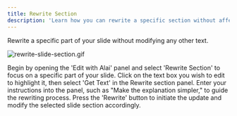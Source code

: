 ```yaml
---
title: Rewrite Section
description: 'Learn how you can rewrite a specific section without affecting the rest of the slide'
---
```


Rewrite a specific part of your slide without modifying any other text.

![rewrite-slide-section.gif](../images/rewrite-slide-section.gif)

<Steps>
  <Step title="Open 'Edit with Alai' Panel">
    Begin by opening the 'Edit with Alai' panel and select 'Rewrite Section' to focus on a specific part of your slide.
  </Step>
  <Step title="Highlight Text Box">
    Click on the text box you wish to edit to highlight it, then select 'Get Text' in the Rewrite section panel.
  </Step>
  <Step title="Provide Instructions">
    Enter your instructions into the panel, such as "Make the explanation simpler," to guide the rewriting process.
  </Step>
  <Step title="Click 'Rewrite'">
    Press the 'Rewrite' button to initiate the update and modify the selected slide section accordingly.
  </Step>
</Steps>